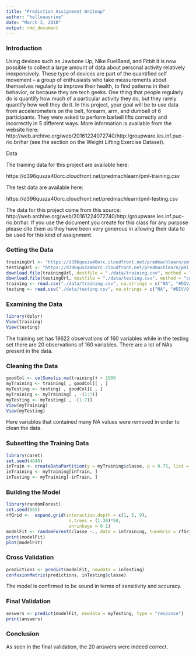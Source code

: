 ```yaml
---
title: "Prediction Assignment Writeup"
author: "helloausrine"
date: "March 3, 2018"
output: rmd_document
---
```


### Introduction

Using devices such as Jawbone Up, Nike FuelBand, and Fitbit it is now possible to collect a large amount of data about personal activity relatively inexpensively. These type of devices are part of the quantified self movement – a group of enthusiasts who take measurements about themselves regularly to improve their health, to find patterns in their behavior, or because they are tech geeks. One thing that people regularly do is quantify how much of a particular activity they do, but they rarely quantify how well they do it. In this project, your goal will be to use data from accelerometers on the belt, forearm, arm, and dumbell of 6 participants. They were asked to perform barbell lifts correctly and incorrectly in 5 different ways. More information is available from the website here: http://web.archive.org/web/20161224072740/http:/groupware.les.inf.puc-rio.br/har (see the section on the Weight Lifting Exercise Dataset).

Data

The training data for this project are available here:

https://d396qusza40orc.cloudfront.net/predmachlearn/pml-training.csv

The test data are available here:

https://d396qusza40orc.cloudfront.net/predmachlearn/pml-testing.csv

The data for this project come from this source: http://web.archive.org/web/20161224072740/http:/groupware.les.inf.puc-rio.br/har. If you use the document you create for this class for any purpose please cite them as they have been very generous in allowing their data to be used for this kind of assignment.

###  Getting the Data

```r
trainingUrl <- "https://d396qusza40orc.cloudfront.net/predmachlearn/pml-training.csv"
testingUrl <- "https://d396qusza40orc.cloudfront.net/predmachlearn/pml-testing.csv"
download.file(trainingUrl, destfile = "./data/training.csv", method = "curl")
download.file(testingUrl, destfile = "./data/testing.csv", method = "curl")
training <- read.csv("./data/training.csv", na.strings = c("NA", "#DIV/0!"))
testing <- read.csv("./data/testing.csv", na.strings = c("NA", "#DIV/0!"))
```

### Examining the Data

```r
library(dplyr)
View(training)
View(testing)
```

The training set has 19622 observations of 160 variables while in the testing set there are 20 observations of 160 variables. There are a lot of NAs present in the data. 

### Cleaning the Data

```r
goodCol <- colSums(is.na(training)) < 1900
myTraining <- training[ , goodCol][ , ]
myTesting <- testing[ , goodCol][ , ]
myTraining <- myTraining[ , -(1:7)]
myTesting <- myTesting[ , -(1:7)] 
View(myTraining)
View(myTesting)
```

Here variables that contained many NA values were removed in order to clean the data.

### Subsetting the Training Data

```r
library(caret)
set.seed(4848)
inTrain <- createDataPartition(y = myTraining$classe, p = 0.75, list = FALSE)
inTraining <- myTraining[inTrain, ]
inTesting <- myTraining[-inTrain, ]
```

### Building the Model

```r
library(randomForest)
set.seed(555)
rfGrid <-  expand.grid(interaction.depth = c(1, 5, 9),
                        n.trees = (1:30)*50,
                        shrinkage = 0.1)
modelFit <- randomForest(classe ~., data = inTraining, tuneGrid = rfGrid) 
print(modelFit)
plot(modelFit)
```

### Cross Validation
 
```r
predictions <- predict(modelFit, newdata = inTesting)
confusionMatrix(predictions, inTesting$classe)
```

The model is confirmed to be sound in terms of sensitivity and accuracy.

### Final Validation 

```r
answers <- predict(modelFit, newdata = myTesting, type = "response")
print(answers)
```

### Conclusion

As seen in the final validation, the 20 answers were indeed correct.
